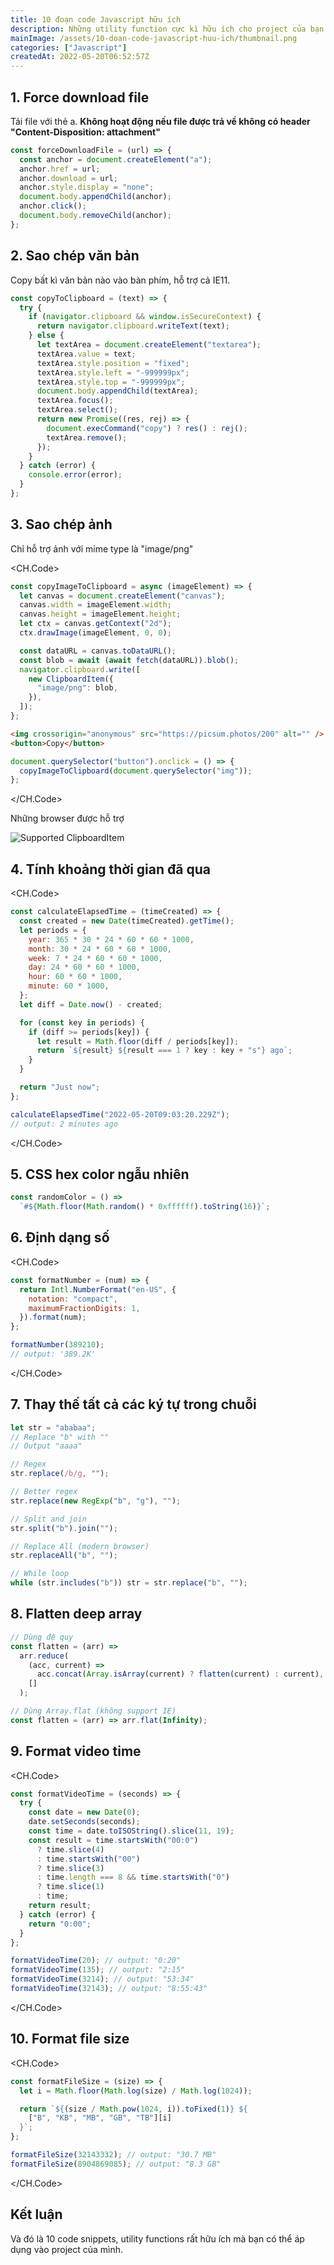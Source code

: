 ```yaml
---
title: 10 đoạn code Javascript hữu ích
description: Những utility function cực kì hữu ích cho project của bạn
mainImage: /assets/10-doan-code-javascript-huu-ich/thumbnail.png
categories: ["Javascript"]
createdAt: 2022-05-20T06:52:57Z
---
```


## 1. Force download file

Tải file với thẻ a. **Không hoạt động nếu file được trả về không có header "Content-Disposition: attachment"**

```javascript
const forceDownloadFile = (url) => {
  const anchor = document.createElement("a");
  anchor.href = url;
  anchor.download = url;
  anchor.style.display = "none";
  document.body.appendChild(anchor);
  anchor.click();
  document.body.removeChild(anchor);
};
```

## 2. Sao chép văn bản

Copy bất kì văn bản nào vào bàn phím, hỗ trợ cả IE11.

```javascript
const copyToClipboard = (text) => {
  try {
    if (navigator.clipboard && window.isSecureContext) {
      return navigator.clipboard.writeText(text);
    } else {
      let textArea = document.createElement("textarea");
      textArea.value = text;
      textArea.style.position = "fixed";
      textArea.style.left = "-999999px";
      textArea.style.top = "-999999px";
      document.body.appendChild(textArea);
      textArea.focus();
      textArea.select();
      return new Promise((res, rej) => {
        document.execCommand("copy") ? res() : rej();
        textArea.remove();
      });
    }
  } catch (error) {
    console.error(error);
  }
};
```

## 3. Sao chép ảnh

Chỉ hỗ trợ ảnh với mime type là "image/png"

<CH.Code>

```javascript utils.js
const copyImageToClipboard = async (imageElement) => {
  let canvas = document.createElement("canvas");
  canvas.width = imageElement.width;
  canvas.height = imageElement.height;
  let ctx = canvas.getContext("2d");
  ctx.drawImage(imageElement, 0, 0);

  const dataURL = canvas.toDataURL();
  const blob = await (await fetch(dataURL)).blob();
  navigator.clipboard.write([
    new ClipboardItem({
      "image/png": blob,
    }),
  ]);
};
```

```html index.html
<img crossorigin="anonymous" src="https://picsum.photos/200" alt="" />
<button>Copy</button>
```

```javascript script.js
document.querySelector("button").onclick = () => {
  copyImageToClipboard(document.querySelector("img"));
};
```

</CH.Code>

Những browser được hỗ trợ

![Supported ClipboardItem](/assets/10-doan-code-javascript-huu-ich/supported-clipboard-item.png)

## 4. Tính khoảng thời gian đã qua

<CH.Code>

```javascript utils.js
const calculateElapsedTime = (timeCreated) => {
  const created = new Date(timeCreated).getTime();
  let periods = {
    year: 365 * 30 * 24 * 60 * 60 * 1000,
    month: 30 * 24 * 60 * 60 * 1000,
    week: 7 * 24 * 60 * 60 * 1000,
    day: 24 * 60 * 60 * 1000,
    hour: 60 * 60 * 1000,
    minute: 60 * 1000,
  };
  let diff = Date.now() - created;

  for (const key in periods) {
    if (diff >= periods[key]) {
      let result = Math.floor(diff / periods[key]);
      return `${result} ${result === 1 ? key : key + "s"} ago`;
    }
  }

  return "Just now";
};
```

```javascript script.js
calculateElapsedTime("2022-05-20T09:03:20.229Z");
// output: 2 minutes ago
```

</CH.Code>

## 5. CSS hex color ngẫu nhiên

```javascript
const randomColor = () =>
  `#${Math.floor(Math.random() * 0xffffff).toString(16)}`;
```

## 6. Định dạng số

<CH.Code>

```javascript utils.js
const formatNumber = (num) => {
  return Intl.NumberFormat("en-US", {
    notation: "compact",
    maximumFractionDigits: 1,
  }).format(num);
};
```

```javascript script.js
formatNumber(389210);
// output: '389.2K'
```

</CH.Code>

## 7. Thay thế tất cả các ký tự trong chuỗi

```javascript
let str = "ababaa";
// Replace "b" with ""
// Output "aaaa"

// Regex
str.replace(/b/g, "");

// Better regex
str.replace(new RegExp("b", "g"), "");

// Split and join
str.split("b").join("");

// Replace All (modern browser)
str.replaceAll("b", "");

// While loop
while (str.includes("b")) str = str.replace("b", "");
```

## 8. Flatten deep array

```javascript
// Dùng đệ quy
const flatten = (arr) =>
  arr.reduce(
    (acc, current) =>
      acc.concat(Array.isArray(current) ? flatten(current) : current),
    []
  );

// Dùng Array.flat (không support IE)
const flatten = (arr) => arr.flat(Infinity);
```

## 9. Format video time

<CH.Code>

```javascript utils.js
const formatVideoTime = (seconds) => {
  try {
    const date = new Date(0);
    date.setSeconds(seconds);
    const time = date.toISOString().slice(11, 19);
    const result = time.startsWith("00:0")
      ? time.slice(4)
      : time.startsWith("00")
      ? time.slice(3)
      : time.length === 8 && time.startsWith("0")
      ? time.slice(1)
      : time;
    return result;
  } catch (error) {
    return "0:00";
  }
};
```

```javascript script.js
formatVideoTime(20); // output: "0:20"
formatVideoTime(135); // output: "2:15"
formatVideoTime(3214); // output: "53:34"
formatVideoTime(32143); // output: "8:55:43"
```

</CH.Code>

## 10. Format file size

<CH.Code>

```javascript utils.js
const formatFileSize = (size) => {
  let i = Math.floor(Math.log(size) / Math.log(1024));

  return `${(size / Math.pow(1024, i)).toFixed(1)} ${
    ["B", "KB", "MB", "GB", "TB"][i]
  }`;
};
```

```javascript script.js
formatFileSize(32143332); // output: "30.7 MB"
formatFileSize(8904869085); // output: "8.3 GB"
```

</CH.Code>

## Kết luận

Và đó là 10 code snippets, utility functions rất hữu ích mà bạn có thể áp dụng vào project của mình.
